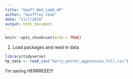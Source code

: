 ```yaml
---
title: "Geoff_Wed_Lab6_HP"
author: "Geoffrey Cook"
date: "11/7/2018"
output: html_document
---
```


```r
knitr::opts_chunk$set(echo = TRUE)
```

1. Load packages and read in data
```r

library(tidyverse)
hp_data <- read_csv("harry_potter_aggression_full.csv")

```

I'm saving HERRREEE!!!
